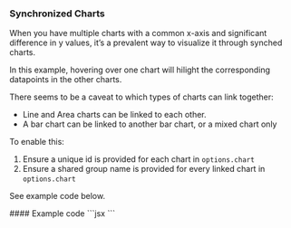 
<Version />

### Synchronized Charts
When you have multiple charts with a common x-axis and significant difference in y values, it’s a prevalent way to visualize it through synched charts.


<Meta of={Stories} />
<Story of={Stories.Main} />

<div className="columns">
  <div className="column content">
    <p>
      In this example, hovering over one chart will hilight the corresponding
      datapoints in the other charts.
    </p>
    <p>
      There seems to be a caveat to which types of charts can link together:
    </p>
    <ul>
      <li>Line and Area charts can be linked to each other.</li>
      <li>
        A bar chart can be linked to another bar chart, or a mixed chart only
      </li>
    </ul>
  </div>
  <div className="column content">
    <p>To enable this:</p>
    <ol>
      <li>
        Ensure a unique id is provided for each chart in <code>options.chart</code>
      </li>
      <li>
        Ensure a shared group name is provided for every linked chart in <code>options.chart</code>
      </li>
    </ol>
    <p>See example code below.</p>
  </div>
</div>
<div className="columns">
  <div className="column">
  #### Example code
  ```jsx
  <LineChart options={{
      chart:{
        id:"chart1",
        group:"Sales" //this has to be same for all linked charts
      }
    }}
    data={dataSet1}
    ...
  />
  <AreaChart options={{
      chart:{
        id:"chart2",
        group:"Sales" //this has to be same for all linked charts
      }
    }} 
    data={dataSet2}
    ...
  />
  ```
  </div>
</div>